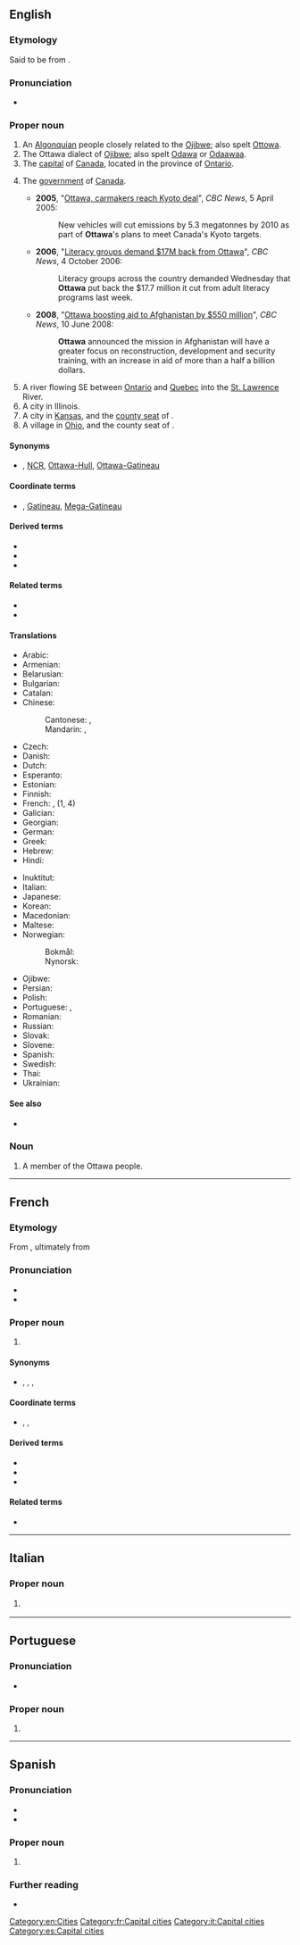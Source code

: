 {{also|Òttawa}}
==English==
{{wikipedia}}
{{slim-wikipedia|Ottawa (disambiguation)}}

===Etymology===
Said to be from {{etyl|oj|en}} {{m|oj|odaawaa||traders}}.

===Pronunciation===
* {{IPA|/ˈɒtəwə/|lang=en}}

===Proper noun===
{{en-proper noun}}

# An [[Algonquian]] people closely related to the [[Ojibwe]]; also spelt [[Ottowa]].
# The Ottawa dialect of [[Ojibwe]]; also spelt [[Odawa]] or [[odaawaa|Odaawaa]].
# The [[capital]] of [[Canada]], located in the province of [[Ontario]].
# {{lb|en|by [[synecdoche]]}} The [[government]] of [[Canada]].
#* '''2005''', "[http://www.cbc.ca/news/canada/story/2005/03/23/car-emissions040323.html Ottawa, carmakers reach Kyoto deal]", ''CBC News'', 5 April 2005:
#*: New vehicles will cut emissions by 5.3 megatonnes by 2010 as part of '''Ottawa''''s plans to meet Canada's Kyoto targets.
#* '''2006''', "[http://www.cbc.ca/news/canada/story/2006/10/04/literacy-cuts.html Literacy groups demand $17M back from Ottawa]", ''CBC News'', 4 October 2006:
#*: Literacy groups across the country demanded Wednesday that '''Ottawa''' put back the $17.7 million it cut from adult literacy programs last week.
#* '''2008''', "[http://www.cbc.ca/news/canada/story/2008/06/10/afghanistan-aid.html Ottawa boosting aid to Afghanistan by $550 million]", ''CBC News'', 10 June 2008:
#*: '''Ottawa''' announced the mission in Afghanistan will have a greater focus on reconstruction, development and security training, with an increase in aid of more than a half a billion dollars.
# A river flowing SE between [[Ontario]] and [[Quebec]] into the [[St. Lawrence]] River.
# A city in Illinois.
# A city in [[Kansas]], and the [[county seat]] of {{l|en|Franklin County}}.
# A village in [[Ohio]], and the county seat of {{l|en|Putnam County}}.

====Synonyms====
* {{sense|capital of Canada}} {{l|en|National Capital Region}}, [[NCR]], [[Ottawa-Hull]], [[Ottawa-Gatineau]] {{gloss|biprovincial metropolitan region}}

====Coordinate terms====
* {{sense|capital of Canada}} {{l|en|Hull}}, [[Gatineau]], [[Mega-Gatineau]] {{gloss|twin city on opposite bank of river}}

====Derived terms====
* {{l|en|Ottawa-Hull}}
* {{l|en|Ottawa-Gatineau}}
* {{l|en|Mega-Ottawa}}

====Related terms====
* {{l|en|Ottawan}}
* {{l|en|Outaouais}}

====Translations====
{{trans-top|capital of Canada}}
* Arabic: {{t|ar|أُوتَاوَا|f|tr=ʾutāwā}}
* Armenian: {{t|hy|Օտտավա}}
* Belarusian: {{t|be|Ата́ва|f}}
* Bulgarian: {{t|bg|Ота́ва|f}}
* Catalan: {{t|ca|Ottawa}}
* Chinese:
*: Cantonese: {{t|yue|渥太華|sc=Hani}}, {{t|yue|渥太华|tr=ak1 taai3 waa4|sc=Hani}}
*: Mandarin: {{t+|cmn|渥太華|sc=Hani}}, {{t+|cmn|渥太华|tr=Wòtàihuá|sc=Hani}}
* Czech: {{t+|cs|Ottawa|f}}
* Danish: {{t|da|Ottawa}}
* Dutch: {{t+|nl|Ottawa}}
* Esperanto: {{t+|eo|Otavo}}
* Estonian: {{t|et|Ottawa}}
* Finnish: {{t+|fi|Ottawa}}
* French: {{t+|fr|Ottawa|m}}, {{t+|fr|Outaouais|m}} (1, 4)
* Galician: {{t+|gl|Otava|f}}
* Georgian: {{t|ka|ოტავა}}
* German: {{t+|de|Ottawa}}
* Greek: {{t+|el|Οττάβα|f}}
* Hebrew: {{t|he|אוטווה}}
* Hindi: {{t|hi|ओटावा|tr=ōṭāvā}}
{{trans-mid}}
* Inuktitut: {{t|iu|ᐊᑦᑖᕙ|tr=Attava|sc=Cans}}
* Italian: {{t+|it|Ottawa}}
* Japanese: {{t|ja|オタワ|tr=Otawa}}
* Korean: {{t|ko|오타와|tr=Otawa}}
* Macedonian: {{t|mk|Ота́ва|f}}
* Maltese: {{t|mt|Ottawa}}
* Norwegian:
*: Bokmål: {{t|nb|Ottawa}}
*: Nynorsk: {{t|nn|Ottawa}}
* Ojibwe: {{t-check|oj|ᐅᑖᐙ|tr=odaawaa|sc=Cans}}
* Persian: {{t|fa|اتاوا|tr=otâvâ}}
* Polish: {{t+|pl|Ottawa|f}}
* Portuguese: {{t+|pt|Otava|f}}, {{t+|pt|Ottawa|f}}
* Romanian: {{t+|ro|Ottawa}}
* Russian: {{t+|ru|Отта́ва|f}}
* Slovak: {{t|sk|Ottawa|f}}
* Slovene: {{t|sl|Ottawa|f}}
* Spanish: {{t+|es|Ottawa}}
* Swedish: {{t+|sv|Ottawa}}
* Thai: {{t|th|ออตตาวา|tr=òt-dtaa-waa}}
* Ukrainian: {{t|uk|Отта́ва|f}}
{{trans-bottom}}

====See also====
* {{langcat|otw}}

===Noun===
{{en-noun}}

# A member of the Ottawa people.

{{C|en|Cities in Canada|Capital cities|Rivers in Canada|Kansas|Ohio}}

[[Category:en:Cities]]

----

==French==

===Etymology===
From {{etyl|en|fr}} {{m|en|Ottawa}}, ultimately from {{etyl|oj|fr}} {{m|oj|odaawaa||traders}}

===Pronunciation===
* {{fr-IPA}}
* {{audio|Qc-Ottawa.ogg|Audio (CAN)|lang=fr}}

===Proper noun===
{{fr-proper noun}}

# {{l|en|Ottawa}} {{gloss|capital city of Canada}}

====Synonyms====
* {{l|fr|Région de la capitale nationale}}, {{l|fr|RCN}}, {{l|fr|Ottawa-Hull}}, {{l|fr|Ottawa-Gatineau}} {{gloss|biprovincial metropolitan region}}

====Coordinate terms====
* {{l|fr|Hull}}, {{l|fr|Gatineau}}, {{l|fr|Méga-Gatineau}} {{gloss|twin city on opposite bank of river}}

====Derived terms====
* {{l|fr|Ottawa-Hull}}
* {{l|fr|Ottawa-Gatineau}}
* {{l|fr|Méga-Ottawa}}

====Related terms====
* {{l|fr|Outaouais}}

[[Category:fr:Capital cities]]

----

==Italian==

===Proper noun===
{{it-proper noun}}

# {{l|en|Ottawa}} {{gloss|capital city of Canada}}

[[Category:it:Capital cities]]

----

==Portuguese==

===Pronunciation===
* {{a|Brazil}} {{IPA|/o.ˈtaw.ɐ/|lang=pt}}

===Proper noun===
{{pt-proper noun|f}}

# {{alternative form of|Otava|lang=pt}}

----

==Spanish==

===Pronunciation===
* {{IPA|/oˈta.wa/|lang=es}}
* {{IPA|/oˈta.ɣwa/|lang=es}}

===Proper noun===
{{es-proper noun}}

# {{l|en|Ottawa}} {{gloss|capital city of Canada}}

===Further reading===
* {{R:DRAE 2001}}

[[Category:es:Capital cities]]